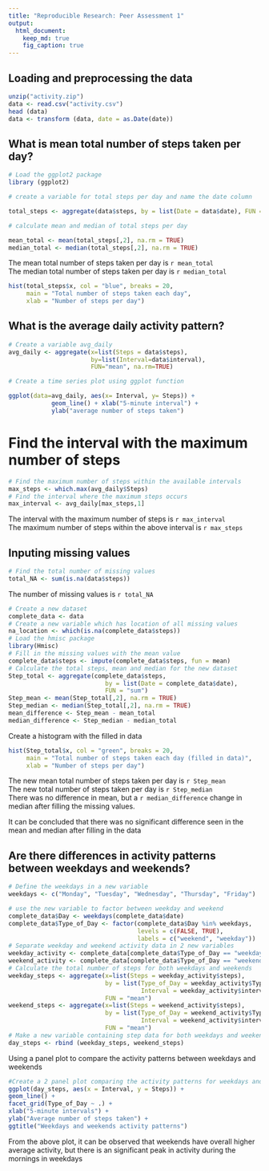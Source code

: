 ```yaml
---
title: "Reproducible Research: Peer Assessment 1"
output: 
  html_document: 
    keep_md: true
    fig_caption: true
---
```

## Loading and preprocessing the data
```r
unzip("activity.zip")
data <- read.csv("activity.csv")
head (data)
data <- transform (data, date = as.Date(date))
```

## What is mean total number of steps taken per day?

```r
# Load the ggplot2 package
library (ggplot2)

# create a variable for total steps per day and name the date column

total_steps <- aggregate(data$steps, by = list(Date = data$date), FUN = "sum")

# calculate mean and median of total steps per day

mean_total <- mean(total_steps[,2], na.rm = TRUE)
median_total <- median(total_steps[,2], na.rm = TRUE)
```

The mean total number of steps taken per day is `r mean_total`  
The median total number of steps taken per day is `r median_total`

```r
hist(total_steps$x, col = "blue", breaks = 20,
     main = "Total number of steps taken each day",
     xlab = "Number of steps per day")
```

## What is the average daily activity pattern?

```r
# Create a variable avg_daily
avg_daily <- aggregate(x=list(Steps = data$steps), 
                       by=list(Interval=data$interval), 
                       FUN="mean", na.rm=TRUE)

# Create a time series plot using ggplot function  

ggplot(data=avg_daily, aes(x= Interval, y= Steps)) +    
            geom_line() + xlab("5-minute interval") +
            ylab("average number of steps taken") 
```

# Find the interval with the maximum number of steps

```r
# Find the maximum number of steps within the available intervals
max_steps <- which.max(avg_daily$Steps)
# Find the interval where the maximum steps occurs
max_interval <- avg_daily[max_steps,1]
```

The interval with the maximum number of steps is `r max_interval`\
The maximum number of steps within the above interval is `r max_steps`

## Inputing missing values

```r
# Find the total number of missing values
total_NA <- sum(is.na(data$steps))
```

The number of missing values is `r total_NA`

```r
# Create a new dataset
complete_data <- data
# Create a new variable which has location of all missing values
na_location <- which(is.na(complete_data$steps))
# Load the hmisc package
library(Hmisc)
# Fill in the missing values with the mean value
complete_data$steps <- impute(complete_data$steps, fun = mean)
# Calculate the total steps, mean and median for the new dataset
Step_total <- aggregate(complete_data$steps, 
                           by = list(Date = complete_data$date), 
                           FUN = "sum")
Step_mean <- mean(Step_total[,2], na.rm = TRUE)
Step_median <- median(Step_total[,2], na.rm = TRUE)
mean_difference <- Step_mean - mean_total
median_difference <- Step_median - median_total
```

Create a histogram with the filled in data

```r
hist(Step_total$x, col = "green", breaks = 20,
     main = "Total number of steps taken each day (filled in data)",
     xlab = "Number of steps per day")
```

The new mean total number of steps taken per day is `r Step_mean`  
The new total number of steps taken per day is `r Step_median`     
There was no difference in mean, but a `r median_difference` change in median after filling the missing values.  

It can be concluded that there was no significant difference seen in the mean and median after filling in the data  

## Are there differences in activity patterns between weekdays and weekends?

```r
# Define the weekdays in a new variable
weekdays <- c("Monday", "Tuesday", "Wednesday", "Thursday", "Friday")

# use the new variable to factor between weekday and weekend
complete_data$Day <- weekdays(complete_data$date)
complete_data$Type_of_Day <- factor(complete_data$Day %in% weekdays,
                                    levels = c(FALSE, TRUE),
                                    labels = c("weekend", "weekday"))
# Separate weekday and weekend activity data in 2 new variables 
weekday_activity <- complete_data[complete_data$Type_of_Day == "weekday",]
weekend_activity <- complete_data[complete_data$Type_of_Day == "weekend",]
# Calculate the total number of steps for both weekdays and weekends 
weekday_steps <- aggregate(x=list(Steps = weekday_activity$steps),
                           by = list(Type_of_Day = weekday_activity$Type_of_Day, 
                                     Interval = weekday_activity$interval),
                           FUN = "mean")
weekend_steps <- aggregate(x=list(Steps = weekend_activity$steps), 
                           by = list(Type_of_Day = weekend_activity$Type_of_Day,
                                     Interval = weekend_activity$interval), 
                           FUN = "mean")
# Make a new variable containing step data for both weekdays and weekends with intervals 
day_steps <- rbind (weekday_steps, weekend_steps)
```
Using a panel plot to compare the activity patterns between weekdays and weekends 

```r
#Create a 2 panel plot comparing the activity patterns for weekdays and weekends
ggplot(day_steps, aes(x = Interval, y = Steps)) + 
geom_line() + 
facet_grid(Type_of_Day ~ .) + 
xlab("5-minute intervals") + 
ylab("Average number of steps taken") + 
ggtitle("Weekdays and weekends activity patterns") 
```  

From the above plot, it can be observed that weekends have overall higher average activity, but there is an significant peak in activity during the mornings in weekdays

